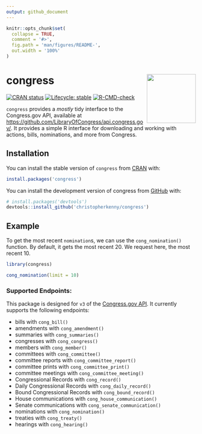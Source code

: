 ```yaml
---
output: github_document
---
```


<!-- README.md is generated from README.Rmd. Please edit that file -->

```r
knitr::opts_chunk$set(
  collapse = TRUE,
  comment = '#>',
  fig.path = 'man/figures/README-',
  out.width = '100%'
)
```

# congress <img src="man/figures/logo.png" align="right" height="130" />

<!-- badges: start -->
[![CRAN status](https://www.r-pkg.org/badges/version/congress)](https://CRAN.R-project.org/package=congress)
[![Lifecycle: stable](https://img.shields.io/badge/lifecycle-stable-brightgreen.svg)](https://lifecycle.r-lib.org/articles/stages.html#stable)
[![R-CMD-check](https://github.com/christopherkenny/congress/actions/workflows/R-CMD-check.yaml/badge.svg)](https://github.com/christopherkenny/congress/actions/workflows/R-CMD-check.yaml)
<!-- badges: end -->

`congress` provides a *mostly* tidy interface to the Congress.gov API, available at <https://github.com/LibraryOfCongress/api.congress.gov/>.
It provides a simple R interface for downloading and working with actions, bills, nominations, and more from Congress.

## Installation

You can install the stable version of `congress` from [CRAN]() with:

``` r
install.packages('congress')
```

You can install the development version of congress from [GitHub](https://github.com/) with:

``` r
# install.packages('devtools')
devtools::install_github('christopherkenny/congress')
```

## Example

To get the most recent `nomination`s, we can use the `cong_nomination()` function. By default, it gets the most recent 20. We request here, the most recent 10.

```r
library(congress)

cong_nomination(limit = 10)
```

### Supported Endpoints:

This package is designed for `v3` of the [Congress.gov API](https://github.com/LibraryOfCongress/api.congress.gov/). It currently supports the following endpoints:

- bills with `cong_bill()`
- amendments with `cong_amendment()`
- summaries with `cong_summaries()`
- congresses with `cong_congress()`
- members with `cong_member()`
- committees with `cong_committee()`
- committee reports with `cong_committee_report()`
- committee prints with `cong_committee_print()`
- committee meetings with `cong_committee_meeting()`
- Congressional Records with `cong_record()`
- Daily Congressional Records with `cong_daily_record()`
- Bound Congressional Records with `cong_bound_record()`
- House communications with `cong_house_communication()`
- Senate communications with `cong_senate_communication()`
- nominations with `cong_nomination()`
- treaties with `cong_treaty()`
- hearings with `cong_hearing()`
